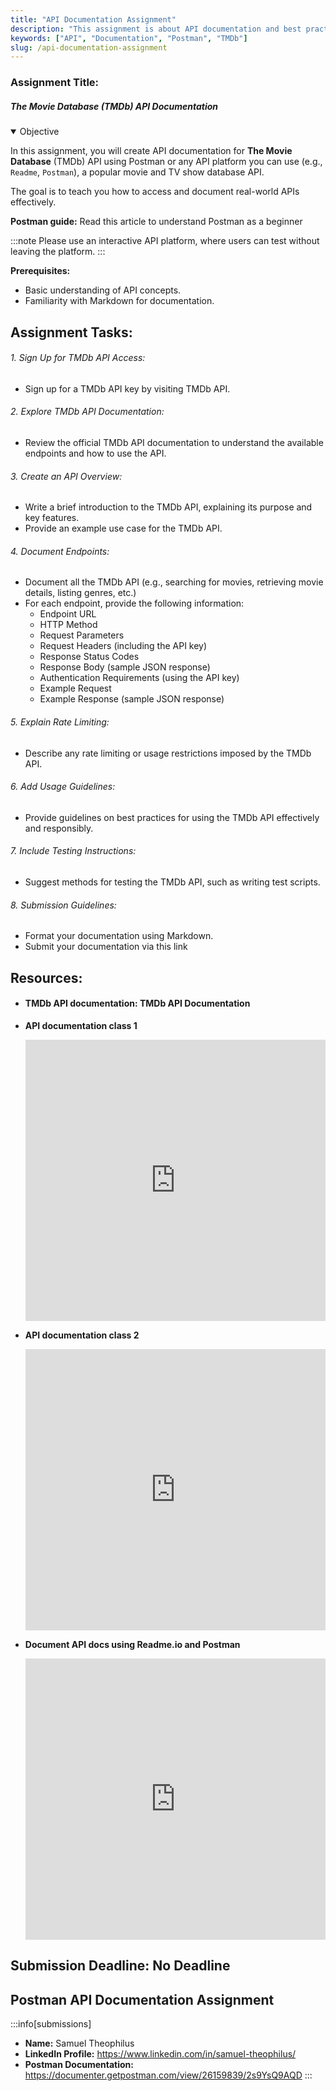 ```yaml
---
title: "API Documentation Assignment"
description: "This assignment is about API documentation and best practices."
keywords: ["API", "Documentation", "Postman", "TMDb"]
slug: /api-documentation-assignment
---
```


### Assignment Title:

##### The Movie Database (TMDb) API Documentation

<details open>
  <summary>Objective</summary>

In this assignment, you will create API documentation for **The Movie Database** (TMDb) API using Postman or any API platform you can use (e.g., `Readme`, `Postman`), a popular movie and TV show database API.

The goal is to teach you how to access and document real-world APIs effectively.

</details>

**Postman guide:** Read this article to understand Postman as a beginner

:::note
Please use an interactive API platform, where users can test without leaving the platform.
:::

**Prerequisites:**

- Basic understanding of API concepts.
- Familiarity with Markdown for documentation.

## Assignment Tasks:

###### 1. Sign Up for TMDb API Access:

- Sign up for a TMDb API key by visiting TMDb API.

###### 2. Explore TMDb API Documentation:

- Review the official TMDb API documentation to understand the available endpoints and how to use the API.

###### 3. Create an API Overview:

- Write a brief introduction to the TMDb API, explaining its purpose and key features.
- Provide an example use case for the TMDb API.

###### 4. Document Endpoints:

- Document all the TMDb API (e.g., searching for movies, retrieving movie details, listing genres, etc.)
- For each endpoint, provide the following information:
  - Endpoint URL
  - HTTP Method
  - Request Parameters
  - Request Headers (including the API key)
  - Response Status Codes
  - Response Body (sample JSON response)
  - Authentication Requirements (using the API key)
  - Example Request
  - Example Response (sample JSON response)

###### 5. Explain Rate Limiting:

- Describe any rate limiting or usage restrictions imposed by the TMDb API.

###### 6. Add Usage Guidelines:

- Provide guidelines on best practices for using the TMDb API effectively and responsibly.

###### 7. Include Testing Instructions:

- Suggest methods for testing the TMDb API, such as writing test scripts.

###### 8. Submission Guidelines:

- Format your documentation using Markdown.
- Submit your documentation via this link

## Resources:

- #### TMDb API documentation: TMDb API Documentation

- **API documentation class 1**

  <iframe
    width="100%"
    height="450"
    src="https://www.youtube.com/embed/U-Qc1dVkKwU"
    title="Introduction to Api Documentation Using Postman"
    frameborder="0"
    allow="accelerometer; clipboard-write; encrypted-media; gyroscope; picture-in-picture"
    allowfullscreen
  ></iframe>

- **API documentation class 2**

  <iframe
    width="100%"
    height="450"
    src="https://www.youtube.com/embed/WNoj6mZG5n8"
    title="Introduction to Api Documentation Using Postman"
    frameborder="0"
    allow="accelerometer; clipboard-write; encrypted-media; gyroscope; picture-in-picture"
    allowfullscreen
  ></iframe>

- **Document API docs using Readme.io and Postman**

  <iframe
    width="100%"
    height="450"
    src="https://www.youtube.com/embed/V4_t8HJQ7hI"
    title="Document API docs using Readme.io and Postman"
    frameborder="0"
    allow="accelerometer; clipboard-write; encrypted-media; gyroscope; picture-in-picture"
    allowfullscreen
  ></iframe>

## Submission Deadline: No Deadline

## Postman API Documentation Assignment

:::info[submissions]

- **Name:** Samuel Theophilus
- **LinkedIn Profile:** https://www.linkedin.com/in/samuel-theophilus/
- **Postman Documentation:** https://documenter.getpostman.com/view/26159839/2s9YsQ9AQD
  :::
